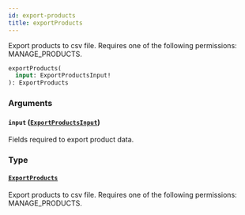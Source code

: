 ```yaml
---
id: export-products
title: exportProducts
---
```



Export products to csv file. Requires one of the following permissions: MANAGE_PRODUCTS.

```graphql
exportProducts(
  input: ExportProductsInput!
): ExportProducts
```


### Arguments

#### `input` ([`ExportProductsInput`](../../../developer/api-reference/inputs/export-products-input))

Fields required to export product data.


### Type

#### [`ExportProducts`](../../../developer/api-reference/objects/export-products) 

Export products to csv file. Requires one of the following permissions: MANAGE_PRODUCTS.





